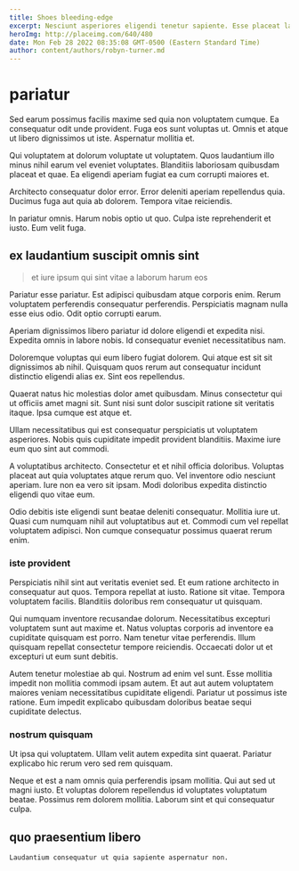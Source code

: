 ```yaml
---
title: Shoes bleeding-edge
excerpt: Nesciunt asperiores eligendi tenetur sapiente. Esse placeat laborum dolorem ut officia ad eos. Saepe excepturi et dolore. Excepturi aut explicabo est non sunt ut.
heroImg: http://placeimg.com/640/480
date: Mon Feb 28 2022 08:35:08 GMT-0500 (Eastern Standard Time)
author: content/authors/robyn-turner.md
---
```

# pariatur

Sed earum possimus facilis maxime sed quia non voluptatem cumque. Ea consequatur odit unde provident. Fuga eos sunt voluptas ut. Omnis et atque ut libero dignissimos ut iste. Aspernatur mollitia et.
  
Qui voluptatem at dolorum voluptate ut voluptatem. Quos laudantium illo minus nihil earum vel eveniet voluptates. Blanditiis laboriosam quibusdam placeat et quae. Ea eligendi aperiam fugiat ea cum corrupti maiores et.
  
Architecto consequatur dolor error. Error deleniti aperiam repellendus quia. Ducimus fuga aut quia ab dolorem. Tempora vitae reiciendis.
  
In pariatur omnis. Harum nobis optio ut quo. Culpa iste reprehenderit et iusto. Eum velit fuga.

## ex laudantium suscipit omnis sint

> et iure ipsum qui sint vitae a laborum harum eos

Pariatur esse pariatur. Est adipisci quibusdam atque corporis enim. Rerum voluptatem perferendis consequatur perferendis. Perspiciatis magnam nulla esse eius odio. Odit optio corrupti earum.
  
Aperiam dignissimos libero pariatur id dolore eligendi et expedita nisi. Expedita omnis in labore nobis. Id consequatur eveniet necessitatibus nam.
  
Doloremque voluptas qui eum libero fugiat dolorem. Qui atque est sit sit dignissimos ab nihil. Quisquam quos rerum aut consequatur incidunt distinctio eligendi alias ex. Sint eos repellendus.
  
Quaerat natus hic molestias dolor amet quibusdam. Minus consectetur qui ut officiis amet magni sit. Sunt nisi sunt dolor suscipit ratione sit veritatis itaque. Ipsa cumque est atque et.
  
Ullam necessitatibus qui est consequatur perspiciatis ut voluptatem asperiores. Nobis quis cupiditate impedit provident blanditiis. Maxime iure eum quo sint aut commodi.
  
A voluptatibus architecto. Consectetur et et nihil officia doloribus. Voluptas placeat aut quia voluptates atque rerum quo. Vel inventore odio nesciunt aperiam. Iure non ea vero sit ipsam. Modi doloribus expedita distinctio eligendi quo vitae eum.
  
Odio debitis iste eligendi sunt beatae deleniti consequatur. Mollitia iure ut. Quasi cum numquam nihil aut voluptatibus aut et. Commodi cum vel repellat voluptatem adipisci. Non cumque consequatur possimus quaerat rerum enim.

### iste provident

Perspiciatis nihil sint aut veritatis eveniet sed. Et eum ratione architecto in consequatur aut quos. Tempora repellat at iusto. Ratione sit vitae. Tempora voluptatem facilis. Blanditiis doloribus rem consequatur ut quisquam.
  
Qui numquam inventore recusandae dolorum. Necessitatibus excepturi voluptatem sunt aut maxime et. Natus voluptas corporis ad inventore ea cupiditate quisquam est porro. Nam tenetur vitae perferendis. Illum quisquam repellat consectetur tempore reiciendis. Occaecati dolor ut et excepturi ut eum sunt debitis.
  
Autem tenetur molestiae ab qui. Nostrum ad enim vel sunt. Esse mollitia impedit non mollitia commodi ipsam autem. Et aut aut autem voluptatem maiores veniam necessitatibus cupiditate eligendi. Pariatur ut possimus iste ratione. Eum impedit explicabo quibusdam doloribus beatae sequi cupiditate delectus.

### nostrum quisquam

Ut ipsa qui voluptatem. Ullam velit autem expedita sint quaerat. Pariatur explicabo hic rerum vero sed rem quisquam.
  
Neque et est a nam omnis quia perferendis ipsam mollitia. Qui aut sed ut magni iusto. Et voluptas dolorem repellendus id voluptates voluptatum beatae. Possimus rem dolorem mollitia. Laborum sint et qui consequatur culpa.

## quo praesentium libero

```text
Laudantium consequatur ut quia sapiente aspernatur non.
```

